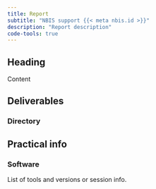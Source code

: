 ```yaml
---
title: Report
subtitle: "NBIS support {{< meta nbis.id >}}"
description: "Report description"
code-tools: true
---
```


## Heading

Content

## Deliverables  
### Directory

## Practical info
### Software

List of tools and versions or session info.
